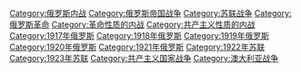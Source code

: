 {{catmore}}
{{Commons cat|Civil war of Russia}}

[[Category:俄罗斯内战|Category:俄罗斯内战]]
[[Category:俄罗斯帝国战争|Category:俄罗斯帝国战争]]
[[Category:苏联战争|Category:苏联战争]]
[[Category:俄罗斯革命|Category:俄罗斯革命]]
[[Category:革命性质的内战|Category:革命性质的内战]]
[[Category:共产主义性质的内战|Category:共产主义性质的内战]]
[[Category:1917年俄罗斯|Category:1917年俄罗斯]]
[[Category:1918年俄罗斯|Category:1918年俄罗斯]]
[[Category:1919年俄罗斯|Category:1919年俄罗斯]]
[[Category:1920年俄罗斯|Category:1920年俄罗斯]]
[[Category:1921年俄罗斯|Category:1921年俄罗斯]]
[[Category:1922年苏联|Category:1922年苏联]]
[[Category:1923年苏联|Category:1923年苏联]]
[[Category:共产主义国家战争|Category:共产主义国家战争]]
[[Category:澳大利亚战争|Category:澳大利亚战争]]